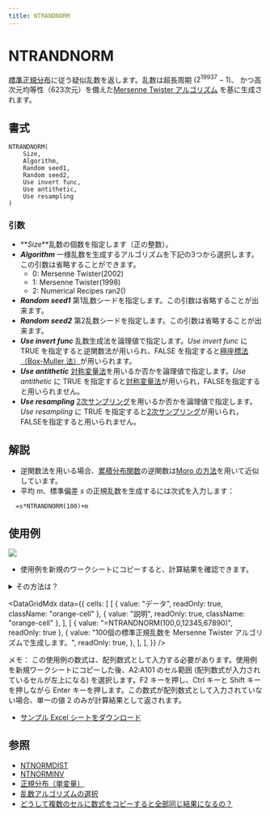 ```yaml
---
title: NTRANDNORM
---
```



# NTRANDNORM

[標準正規分布](../../../05-gallery-of-distributions/normal-distribution-single.mdx)に従う疑似乱数を返します。乱数は超長周期 ($2^{19937}-1$)、 かつ高次元均等性（623次元）を備えた[Mersenne Twister アルゴリズム](/docs/glossary#mersenne-twister-algorithm) を基に生成されます。

## 書式

```excel
NTRANDNORM(
    Size,
    Algorithm,
    Random seed1,
    Random seed2,
    Use invert func,
    Use antithetic,
    Use resampling
)
```

### 引数

- **_Size_**乱数の個数を指定します（正の整数）。
- **_Algorithm_** 一様乱数を生成するアルゴリズムを下記の3つから選択します。この引数は省略することができます。
  - 0: Mersenne Twister(2002)
  - 1: Mersenne Twister(1998)
  - 2: Numerical Recipes ran2()
- **_Random seed1_** 第1乱数シードを指定します。この引数は省略することが出来ます。
- **_Random seed2_** 第2乱数シードを指定します。この引数は省略することが出来ます。
- **_Use invert func_** 乱数生成法を論理値で指定します。*Use invert func* に TRUE を指定すると逆関数法が用いられ、FALSE を指定すると[極座標法（Box-Muller 法）](/docs/glossary#box-muller-method)が用いられます。
- **_Use antithetic_** [対称変量法](/docs/glossary#antithetic-variant-method)を用いるか否かを論理値で指定します。*Use antithetic* に TRUE を指定すると[対称変量法](/docs/glossary#antithetic-variant-method)が用いられ，FALSEを指定すると用いられません。
- **_Use resampling_** [2次サンプリング](/docs/glossary#quadratic-resampling)を用いるか否かを論理値で指定します。*Use resampling* に TRUE を指定すると[2次サンプリング](/docs/glossary#antithetic-variant-method)が用いられ，FALSEを指定すると用いられません。

## 解説

- 逆関数法を用いる場合、[累積分布関数](/docs/glossary#cumulative-distribution-function)の逆関数は[Moro の方法](/docs/glossary#inverse-function-method-moros-algorithm)を用いて近似しています。
- 平均 $m$、標準偏差 $s$ の正規乱数を生成するには次式を入力します：

```excel
  =s*NTRANDNORM(100)+m
```

## 使用例

![](./../../../assets/functions/histogram/histogramNorm.jpg)

- 使用例を新規のワークシートにコピーすると、計算結果を確認できます。

<details>
<summary>その方法は？</summary>

1.  新しいブックまたはワークシートを作成します。
2.  ヘルプ トピックにある使用例を選択します（行番号および列番号を除く）。

    ![Selecting an example from Help](./../../../assets/functions/HowToCopy.png)

    ヘルプから使用例を選択する

3.  Ctrl キーを押しながら C キーを押します。
4.  ワークシートのセル A1 を選択し、Ctrl キーを押しながら V キーを押します。
5.  計算結果と結果を返す数式の表示を切り替えるには、Ctrl キーを押しながら ` (アクサン グラーブ) キーを押すか、または [ツール] メニューの [ワークシート分析] をポイントし、[ワークシート分析モード] をクリックします。

</details>

<DataGridMdx
  data={{
    cells: [
      [
        { value: "データ", readOnly: true, className: "orange-cell" },
        { value: "説明", readOnly: true, className: "orange-cell" },
      ],
      [
        { value: "=NTRANDNORM(100,0,12345,67890)", readOnly: true },
        {
          value:
            "100個の標準正規乱数を Mersenne Twister アルゴリズムで生成します。",
          readOnly: true,
        },
      ],
    ],
  }}
/>

メモ： この使用例の数式は、配列数式として入力する必要があります。使用例を新規ワークシートにコピーした後、A2:A101 のセル範囲 (配列数式が入力されているセルが左上になる) を選択します。F2 キーを押し、Ctrl キーと Shift キーを押しながら Enter キーを押します。この数式が配列数式として入力されていない場合、単一の値 2 のみが計算結果として返されます。

- [サンプル Excel シートをダウンロード](./../../../assets/NtRand1.zip)

## 参照

- [NTNORMDIST](../../02-distribution-functions/071-ntnormdist.mdx)
- [NTNORMINV](../../02-distribution-functions/072-ntnorminv.mdx)
- [正規分布（単変量）](../../../05-gallery-of-distributions/normal-distribution-single.mdx)
- [乱数アルゴリズムの選択](/docs/glossary#choice-of-the-random-number-generator-algorithm)
- [どうして複数のセルに数式をコピーすると全部同じ結果になるの？](/docs/faq#why-i-always-see-the-same-result-even-if-i-input-formula-into-multiple-cell)
